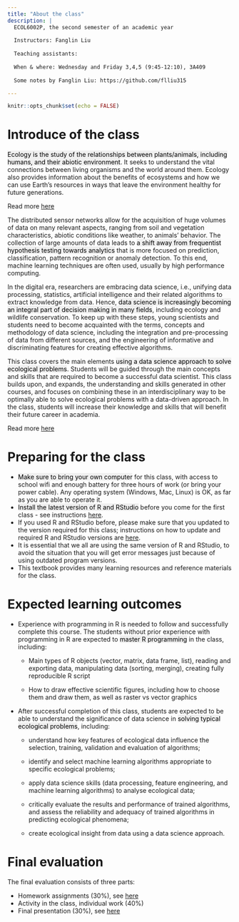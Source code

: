 ```yaml
---
title: "About the class"
description: |
  ECOL6002P, the second semester of an academic year
  
  Instructors: Fanglin Liu
 
  Teaching assistants:
 
  When & where: Wednesday and Friday 3,4,5 (9:45-12:10), 3A409
 
  Some notes by Fanglin Liu: https://github.com/flliu315

---
```


```r
knitr::opts_chunk$set(echo = FALSE)
```

# Introduce of the class

<mark style="background-color: #F0F0F0">Ecology is the study of the relationships between  plants/animals, including humans, and their abiotic environment</mark>. It seeks to understand the vital connections between living organisms and the world around them.
Ecology also provides information about the benefits of ecosystems and how we can use Earth’s resources in ways that leave the environment healthy for future generations. 

Read more [here](./images/mod_ecol.pdf)

The distributed sensor networks allow for the acquisition of huge volumes of data on many relevant aspects, ranging from soil and vegetation characteristics, abiotic conditions like weather, to animals' behavior. The collection of large amounts of data leads to <mark style="background-color: #F0F0F0">a shift away from frequentist hypothesis testing towards analytics</mark> that is more focused on prediction, classification, pattern recognition or anomaly detection. To this end, machine learning techniques are often used, usually by high performance computing. 

In the digital era, researchers are embracing data science, i.e., unifying data processing, statistics, artificial intelligence and their related algorithms to extract knowledge from data. Hence, <mark style="background-color: #F0F0F0">data science is increasingly becoming an integral part of decision making in many fields</mark>, including ecology and wildlife conservation. To keep up with these steps, young scientists and students need to become acquainted with the terms, concepts and methodology of data science, including the integration and pre-processing of data from different sources, and the engineering of informative and discriminating features for creating effective algorithms.

This class covers the main elements <mark style="background-color: #F0F0F0">using a data science approach to solve ecological problems</mark>. Students will be guided through the main concepts and skills that are required to become a successful data scientist. This class builds upon, and expands, the understanding and skills generated in other courses, and focuses on combining these in an interdisciplinary way to be optimally able to solve ecological problems with a data-driven approach. In the class, students will increase their knowledge and skills that will benefit their future career in academia.

Read more [here](./images/mod_ecol.pdf)

# Preparing for the class
- <mark style="background-color: #F0F0F0">Make sure to bring your own computer</mark> for this class, with access to school wifi and enough battery for three hours of work (or bring your power cable). Any operating system (Windows, Mac, Linux) is OK, as far as you are able to operate it.
- <mark style="background-color: #F0F0F0">Install the latest version of R and RStudio</mark> before you come for the first class - see instructions [here](rstudio_rpackage.html).
- If you used R and RStudio before, please make sure that you updated to the version required for this class; instructions on how to update and required R and RStudio versions are [here](rstudio_rpackage.html).
- It is essential that we all are using the same version of R and RStudio, to avoid the situation that you will get error messages just because of using outdated program versions.
- This textbook provides many learning resources and reference materials for the class.

# Expected learning outcomes

- Experience with programming in R is needed to follow and successfully complete this course. The students without prior experience with programming in R are expected to <mark style="background-color: #F0F0F0">master R programming</mark> in the class, including:
  
  - Main types of R objects (vector, matrix, data frame, list), reading and exporting data, manipulating data (sorting, merging), creating fully reproducible R script
  
  - How to draw effective scientific figures, including how to choose them and draw them, as well as raster vs vector graphics

- After successful completion of this class, students are expected to be able to understand the significance of data science in <mark style="background-color: #F0F0F0">solving typical ecological problems</mark>, including:

  - understand how key features of ecological data influence the selection, training, validation and evaluation of algorithms;

  - identify and select machine learning algorithms appropriate to specific ecological problems;

  - apply data science skills (data processing, feature engineering, and machine learning algorithms) to analyse ecological data;

  - critically evaluate the results and performance of trained algorithms, and assess the reliability and adequacy of trained algorithms in predicting ecological phenomena;

  - create ecological insight from data using a data science approach.

# Final evaluation
The final evaluation consists of three parts:

- Homework assignments (30%), see [here](homework_finalpresent.html)
- Activity in the class, individual work (40%)
- Final presentation (30%), see [here](homework_finalpresent.html)